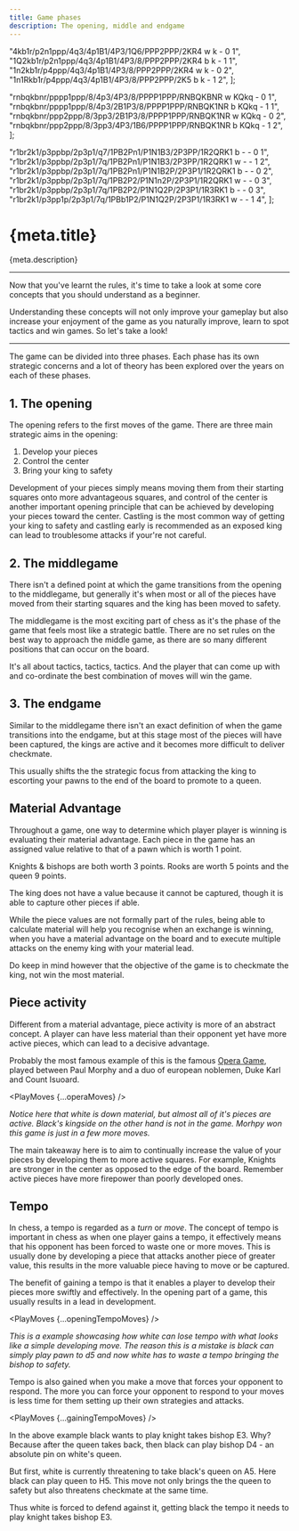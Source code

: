 ```yaml
---
title: Game phases
description: The opening, middle and endgame
---
```


  "4kb1r/p2n1ppp/4q3/4p1B1/4P3/1Q6/PPP2PPP/2KR4 w k - 0 1",
  "1Q2kb1r/p2n1ppp/4q3/4p1B1/4P3/8/PPP2PPP/2KR4 b k - 1 1",
  "1n2kb1r/p4ppp/4q3/4p1B1/4P3/8/PPP2PPP/2KR4 w k - 0 2",
  "1n1Rkb1r/p4ppp/4q3/4p1B1/4P3/8/PPP2PPP/2K5 b k - 1 2",
];

  "rnbqkbnr/pppp1ppp/8/4p3/4P3/8/PPPP1PPP/RNBQKBNR w KQkq - 0 1",
  "rnbqkbnr/pppp1ppp/8/4p3/2B1P3/8/PPPP1PPP/RNBQK1NR b KQkq - 1 1",
  "rnbqkbnr/ppp2ppp/8/3pp3/2B1P3/8/PPPP1PPP/RNBQK1NR w KQkq - 0 2",
  "rnbqkbnr/ppp2ppp/8/3pp3/4P3/1B6/PPPP1PPP/RNBQK1NR b KQkq - 1 2",
];

  "r1br2k1/p3ppbp/2p3p1/q7/1PB2Pn1/P1N1B3/2P3PP/1R2QRK1 b - - 0 1",
  "r1br2k1/p3ppbp/2p3p1/7q/1PB2Pn1/P1N1B3/2P3PP/1R2QRK1 w - - 1 2",
  "r1br2k1/p3ppbp/2p3p1/7q/1PB2Pn1/P1N1B2P/2P3P1/1R2QRK1 b - - 0 2",
  "r1br2k1/p3ppbp/2p3p1/7q/1PB2P2/P1N1n2P/2P3P1/1R2QRK1 w - - 0 3",
  "r1br2k1/p3ppbp/2p3p1/7q/1PB2P2/P1N1Q2P/2P3P1/1R3RK1 b - - 0 3",
  "r1br2k1/p3pp1p/2p3p1/7q/1PBb1P2/P1N1Q2P/2P3P1/1R3RK1 w - - 1 4",
];

# {meta.title}

<p className="lead">{meta.description}</p>

---

Now that you've learnt the rules, it's time to take a look at some core concepts that you should understand as a beginner.

Understanding these concepts will not only improve your gameplay but also increase your enjoyment of the game as you naturally improve, learn to spot tactics and win games. So let's take a look!

---

The game can be divided into three phases. Each phase has its own strategic concerns and a lot of theory has been explored over the years on each of these phases.

## 1. The opening

The opening refers to the first moves of the game. There are three main strategic aims in the opening:

1. Develop your pieces
2. Control the center
3. Bring your king to safety

Development of your pieces simply means moving them from their starting squares onto more advantageous squares, and control of the center is another important opening principle that can be achieved by developing your pieces toward the center. Castling is the most common way of getting your king to safety and castling early is recommended as an exposed king can lead to troublesome attacks if your're not careful.

## 2. The middlegame

There isn't a defined point at which the game transitions from the opening to the middlegame, but generally it's when most or all of the pieces have moved from their starting squares and the king has been moved to safety.

The middlegame is the most exciting part of chess as it's the phase of the game that feels most like a strategic battle. There are no set rules on the best way to approach the middle game, as there are so many different positions that can occur on the board.

It's all about tactics, tactics, tactics. And the player that can come up with and co-ordinate the best combination of moves will win the game.

## 3. The endgame

Similar to the middlegame there isn't an exact definition of when the game transitions into the endgame, but at this stage most of the pieces will have been captured, the kings are active and it becomes more difficult to deliver checkmate.

This usually shifts the the strategic focus from attacking the king to escorting your pawns to the end of the board to promote to a queen.

## Material Advantage

Throughout a game, one way to determine which player player is winning is evaluating their material advantage. Each piece in the game has an assigned value relative to that of a pawn which is worth 1 point.

Knights & bishops are both worth 3 points. Rooks are worth 5 points and the queen 9 points.

The king does not have a value because it cannot be captured, though it is able to capture other pieces if able.

While the piece values are not formally part of the rules, being able to calculate material will help you recognise when an exchange is winning, when you have a material advantage on the board and to execute multiple attacks on the enemy king with your material lead.

Do keep in mind however that the objective of the game is to checkmate the king, not win the most material.

## Piece activity

Different from a material advantage, piece activity is more of an abstract concept. A player can have less material than their opponent yet have more active pieces, which can lead to a decisive advantage.

Probably the most famous example of this is the famous [Opera Game](https://en.wikipedia.org/wiki/Opera_Game), played between Paul Morphy and a duo of european noblemen, Duke Karl and Count Isuoard.

<PlayMoves {...operaMoves} />

_Notice here that white is down material, but almost all of it's pieces are active. Black's kingside on the other hand is not in the game. Morhpy won this game is just in a few more moves._

The main takeaway here is to aim to continually increase the value of your pieces by developing them to more active squares. For example, Knights are stronger in the center as opposed to the edge of the board. Remember active pieces have more firepower than poorly developed ones.

## Tempo

In chess, a tempo is regarded as a _turn_ or _move_. The concept of tempo is important in chess as when one player gains a tempo, it effectively means that his opponent has been forced to waste one or more moves. This is usually done by developing a piece that attacks another piece of greater value, this results in the more valuable piece having to move or be captured.

The benefit of gaining a tempo is that it enables a player to develop their pieces more swiftly and effectively. In the opening part of a game, this usually results in a lead in development.

<PlayMoves {...openingTempoMoves} />

_This is a example showcasing how white can lose tempo with what looks like a simple developing move. The reason this is a mistake is black can simply play pawn to d5 and now white has to waste a tempo bringing the bishop to safety._

Tempo is also gained when you make a move that forces your opponent to respond. The more you can force your opponent to respond to your moves is less time for them setting up their own strategies and attacks.

<PlayMoves {...gainingTempoMoves} />

In the above example black wants to play knight takes bishop E3. Why? Because after the queen takes back, then black can play bishop D4 - an absolute pin on white's queen.

But first, white is currently threatening to take black's queen on A5. Here black can play queen to H5. This move not only brings the the queen to safety but also threatens checkmate at the same time.

Thus white is forced to defend against it, getting black the tempo it needs to play knight takes bishop E3.
